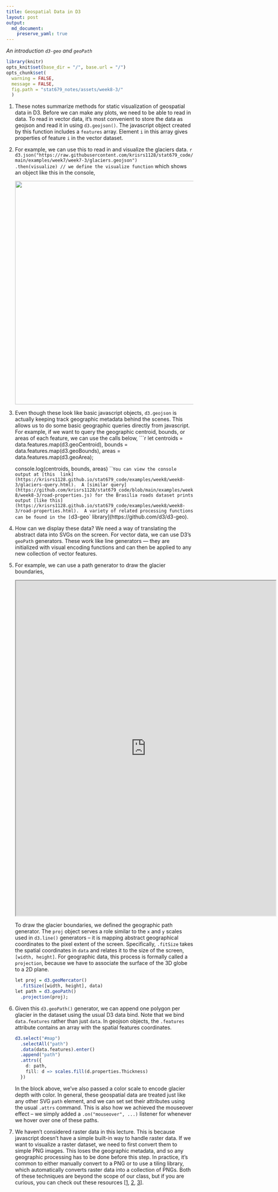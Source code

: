 ```yaml
---
title: Geospatial Data in D3
layout: post
output:
  md_document:
    preserve_yaml: true
---
```


_An introduction `d3-geo` and `geoPath`_

```r
library(knitr)
opts_knit$set(base_dir = "/", base.url = "/")
opts_chunk$set(
  warning = FALSE,
  message = FALSE,
  fig.path = "stat679_notes/assets/week8-3/"
  )
```

1. These notes summarize methods for static visualization of geospatial data in
D3. Before we can make any plots, we need to be able to read in data. To read in
vector data, it’s most convenient to store the data as geojson and read it in
using `d3.geojson()`. The javascript object created by this function includes a
`features` array. Element `i` in this array gives properties of feature `i` in
the vector dataset.

1. For example, we can use this to read in and visualize the glaciers data.
    ```r
    d3.json("https://raw.githubusercontent.com/krisrs1128/stat679_code/main/examples/week7/week7-3/glaciers.geojson")
      .then(visualize) // we define the visualize function
    ```
    which shows an object like this in the console,

    <img src="https://github.com/krisrs1128/stat679_code/raw/main/examples/week8/week8-3/glaciers-screenshot.png" width=600/>


1. Even though these look like basic javascript objects, `d3.geojson` is
actually keeping track geographic metadata behind the scenes. This allows us to
do some basic geographic queries directly from javascript. For example, if we
want to query the geographic centroid, bounds, or areas of each feature, we can
use the calls below,
    ```r
    let centroids = data.features.map(d3.geoCentroid),
      bounds = data.features.map(d3.geoBounds),
      areas = data.features.map(d3.geoArea);

    console.log(centroids, bounds, areas)
    ```
    You can view the console output at [this
    link](https://krisrs1128.github.io/stat679_code/examples/week8/week8-3/glaciers-query.html).
    A [similar query](https://github.com/krisrs1128/stat679_code/blob/main/examples/week8/week8-3/road-properties.js) for the Brasilia roads dataset prints output [like this](https://krisrs1128.github.io/stat679_code/examples/week8/week8-3/road-properties.html).
    A variety of related processing functions can be found in the [`d3-geo` library](https://github.com/d3/d3-geo).

1. How can we display these data? We need a way of translating the abstract data
into SVGs on the screen. For vector data, we can use D3’s `geoPath` generators.
These work like line generators — they are initialized with visual encoding
functions and can then be applied to any new collection of vector features.

1. For example, we can use a path generator to draw the glacier boundaries,

    <iframe src="https://krisrs1128.github.io/stat679_code/examples/week8/week8-3/glaciers.html" width=700 height=900></iframe>

    To draw the glacier boundaries, we defined the geographic path generator.
    The `proj` object serves a role similar to the `x` and `y` scales
    used in `d3.line()` generators -- it is mapping abstract geographical
    coordinates to the pixel extent of the screen. Specifically, `.fitSize`
    takes the spatial coordinates in `data` and relates it to the size of the
    screen, `[width, height]`. For geographic data, this process is formally
    called a `projection`, because we have to associate the surface of the 3D
    globe to a 2D plane.

    ```r
    let proj = d3.geoMercator()
      .fitSize([width, height], data)
    let path = d3.geoPath()
      .projection(proj);
    ```

1. Given this `d3.geoPath()` generator, we can append one polygon per glacier in
the dataset using the usual D3 data bind. Note that we bind `data.features`
rather than just `data`. In geojson objects, the `.features` attribute contains
an array with the spatial features coordinates.

     ```r
     d3.select("#map")
       .selectAll("path")
       .data(data.features).enter()
       .append("path")
       .attrs({
         d: path,
         fill: d => scales.fill(d.properties.Thickness)
       })
     ```

    In the block above, we've also passed a color scale to encode glacier depth
with color. In general, these geospatial data are treated just like any other
SVG `path` element, and we can set set their attributes using the usual `.attrs`
command. This is also how we achieved the mouseover effect -- we simply added a
`.on("mouseover", ...)` listener for whenever we hover over one of these paths.

1. We haven’t considered raster data in this lecture. This is because javascript
doesn’t have a simple built-in way to handle raster data. If we want to
visualize a raster dataset, we need to first convert them to simple PNG images.
This loses the geographic metadata, and so any geographic processing has to be
done before this step. In practice, it’s common to either manually convert to a
PNG or to use a tiling library, which automatically converts raster data into a
collection of PNGs. Both of these techniques are beyond the scope of our class,
but if you are curious, you can check out these resources [[1](https://datawanderings.com/2020/08/08/raster-backgrounds/), [2](https://developmentseed.org/titiler/), [3](https://cran.r-project.org/web/packages/tiler/vignettes/tiler-intro.html)].
